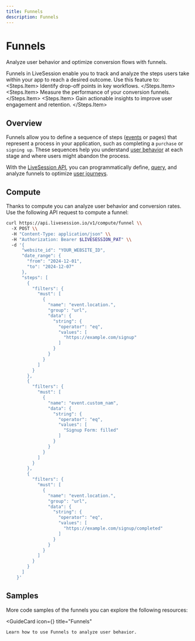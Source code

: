 ```yaml
---
title: Funnels
description: Funnels
---
```


# Funnels
<Subtitle>
    Analyze user behavior and optimize conversion flows with funnels.
</Subtitle>

Funnels in LiveSession enable you to track and analyze the steps users take within your app to reach a desired outcome. Use this feature to:
<Steps>
    <Steps.Item>
        Identify drop-off points in key workflows.
    </Steps.Item>
    <Steps.Item>
        Measure the performance of your conversion funnels.
    </Steps.Item>
    <Steps.Item>
        Gain actionable insights to improve user engagement and retention.
    </Steps.Item>
</Steps>

## Overview
Funnels allow you to define a sequence of steps ([events](https://livesession.io) or pages) that represent a process in your application, such as completing a `purchase` or `signing up`.
These sequences help you understand [user behavior](https://livesession.io) at each stage and where users might abandon the process.

With the [LiveSession API](https://livesession.io), you can programmatically define, [query](https://livesession.io),
and analyze funnels to optimize [user journeys](https://livesession.io).

## Compute
Thanks to compute you can analyze user behavior and conversion rates. Use the following API request to compute a funnel:

```bash Computing a funnel
curl https://api.livesession.io/v1/compute/funnel \\
  -X POST \\
  -H "Content-Type: application/json" \\
  -H "Authorization: Bearer $LIVESESSION_PAT" \\
  -d '{
      "website_id": "YOUR_WEBSITE_ID",
      "date_range": {
        "from": "2024-12-01",
        "to": "2024-12-07"
      },
      "steps": [
        {
          "filters": {
            "must": [
              {
                "name": "event.location.",
                "group": "url",
                "data": {
                  "string": {
                    "operator": "eq",
                    "values": [
                      "https://example.com/signup"
                    ]
                  }
                }
              }
            ]
          }
        },
        {
          "filters": {
            "must": [
              {
                "name": "event.custom_nam",
                "data": {
                  "string": {
                    "operator": "eq",
                    "values": [
                      "Signup Form: filled"
                    ]
                  }
                }
              }
            ]
          }
        },
        {
          "filters": {
            "must": [
              {
                "name": "event.location.",
                "group": "url",
                "data": {
                  "string": {
                    "operator": "eq",
                    "values": [
                      "https://example.com/signup/completed"
                    ]
                  }
                }
              }
            ]
          }
        }
      ]
    }'
```

## Samples
More code samples of the funnels you can explore the following resources:

<GuideCard
    icon={<IconFunnels/>}
    title="Funnels"
>
    Learn how to use Funnels to analyze user behavior.
</GuideCard>

